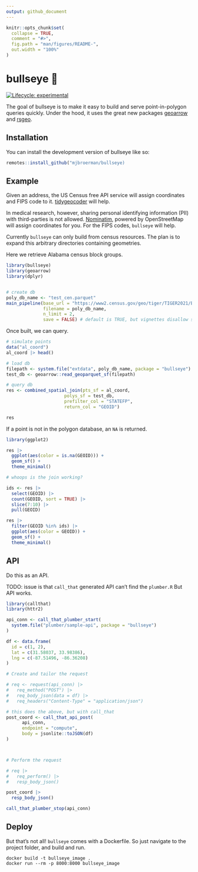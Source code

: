 ```yaml
---
output: github_document
---
```


<!-- README.md is generated from README.Rmd. Please edit that file -->

```r
knitr::opts_chunk$set(
  collapse = TRUE,
  comment = "#>",
  fig.path = "man/figures/README-",
  out.width = "100%"
)
```

# bullseye 🎯

<!-- badges: start -->
[![Lifecycle: experimental](https://img.shields.io/badge/lifecycle-experimental-orange.svg)](https://lifecycle.r-lib.org/articles/stages.html#experimental)
<!-- badges: end -->

The goal of bullseye is to make it easy to build and serve point-in-polygon queries quickly. Under the hood, it uses the great new packages [geoarrow](https://paleolimbot.github.io/geoarrow/) and [rsgeo](https://rsgeo.josiahparry.com/).

## Installation

You can install the development version of bullseye like so:

``` r
remotes::install_github("mjbroerman/bullseye)
```

## Example

Given an address, the US Census free API service will assign coordinates and FIPS code to it. [tidygeocoder](https://jessecambon.github.io/tidygeocoder/) will help.

In medical research, however, sharing personal identifying information (PII) with third-parties is not allowed. [Nominatim](https://github.com/mediagis/nominatim-docker), powered by OpenStreetMap will assign coordinates for you. For the FIPS codes, `bullseye` will help.

Currently `bullseye` can only build from census resources. The plan is to expand this arbitrary directories containing geometries. 

Here we retrieve Alabama census block groups.

```r
library(bullseye)
library(geoarrow)
library(dplyr)


# create db
poly_db_name <- "test_cen.parquet"
main_pipeline(base_url = "https://www2.census.gov/geo/tiger/TIGER2021/BG/",
              filename = poly_db_name,  
              n_limit = 2,
              save = FALSE) # default is TRUE, but vignettes disallow saving.
```

Once built, we can query.

```r
# simulate points
data("al_coord")
al_coord |> head()

# load db
filepath <- system.file("extdata", poly_db_name, package = "bullseye")
test_db <- geoarrow::read_geoparquet_sf(filepath)

# query db
res <- combined_spatial_join(pts_sf = al_coord,
                      polys_sf = test_db,
                      prefilter_col = "STATEFP", 
                      return_col = "GEOID")

res
```

If a point is not in the polygon database, an `NA` is returned. 

```r
library(ggplot2)

res |> 
  ggplot(aes(color = is.na(GEOID))) +
  geom_sf() +
  theme_minimal()

# whoops is the join working?

ids <- res |> 
  select(GEOID) |> 
  count(GEOID, sort = TRUE) |> 
  slice(7:10) |> 
  pull(GEOID)

res |> 
  filter(GEOID %in% ids) |> 
  ggplot(aes(color = GEOID)) +
  geom_sf() +
  theme_minimal()


```

## API

Do this as an API.

TODO: issue is that `call_that` generated API can't find the `plumber.R` But API works. 

```r
library(callthat)
library(httr2)

api_conn <- call_that_plumber_start(
  system.file("plumber/sample-api", package = "bullseye")
)

df <- data.frame(
  id = c(1, 2),
  lat = c(31.58037, 33.98386),
  lng = c(-87.51496, -86.36208)
)

# Create and tailor the request

# req <- request(api_conn) |>
#   req_method("POST") |>
#   req_body_json(data = df) |>
#   req_headers("Content-Type" = "application/json")

# this does the above, but with call_that
post_coord <- call_that_api_post(
      api_conn, 
      endpoint = "compute", 
      body = jsonlite::toJSON(df)
)



# Perform the request

# req |>
#   req_perform() |>
#   resp_body_json()

post_coord |> 
  resp_body_json()

call_that_plumber_stop(api_conn)
```

## Deploy

But that's not all! `bullseye` comes with a Dockerfile. So just navigate to the project folder, and build and run. 

```
docker build -t bullseye_image .
docker run --rm -p 8000:8000 bullseye_image
```

